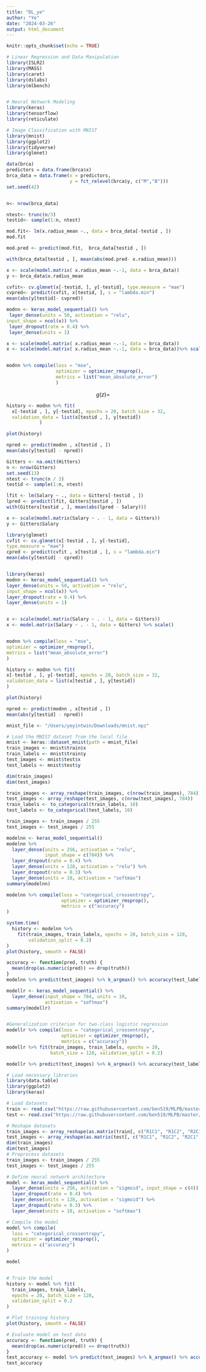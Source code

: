 ```yaml
---
title: "DL_ye"
author: "Ye"
date: "2024-03-26"
output: html_document
---
```


```r
knitr::opts_chunk$set(echo = TRUE)

# Linear Regression and Data Manipulation
library(ISLR2)
library(MASS)
library(caret)
library(dslabs)
library(mlbench)


# Neural Network Modeling
library(keras)
library(tensorflow)
library(reticulate)

# Image Classification with MNIST
library(mnist)
library(ggplot2)
library(tidyverse)
library(glmnet)


```



```r
data(brca)
predictors = data.frame(brca$x)
brca_data = data.frame(x = predictors, 
                       y = fct_relevel(brca$y, c("M","B"))) 
set.seed(42)


n<- nrow(brca_data)

ntest<- trunc(n/3)
testid<- sample(1:n, ntest)
```

```r
mod.fit<- lm(x.radius_mean ~., data = brca_data[-testid , ])
mod.fit
```
```r
mod.pred <- predict(mod.fit,  brca_data[testid , ])

with(brca_data[testid , ], mean(abs(mod.pred- x.radius_mean)))
```

```r
x <- scale(model.matrix( x.radius_mean ~.-1, data = brca_data))
y <- brca_data$x.radius_mean

cvfit<- cv.glmnet(x[-testid, ], y[-testid], type.measure = "mae")
cvpred<- predict(cvfit, x[testid, ], s = "lambda.min")
mean(abs(y[testid]- cvpred))

```


```r
modnn <- keras_model_sequential() %>%
 layer_dense(units = 50, activation = "relu",
input_shape = ncol(x)) %>%
 layer_dropout(rate = 0.4) %>%
 layer_dense(units = 1)

x <- scale(model.matrix( x.radius_mean ~.-1, data = brca_data))
x <- scale(model.matrix( x.radius_mean ~.-1, data = brca_data))%>% scale()


modnn %>% compile(loss = "mse",
                  optimizer = optimizer_rmsprop(),
                  metrics = list("mean_absolute_error")
                  )
```
$$g(z) = $$


```r
history <- modnn %>% fit(
  x[-testid , ], y[-testid], epochs = 20, batch_size = 32,
  validation_data = list(x[testid , ], y[testid])
            )
```
```r
plot(history)
```

```r
npred <- predict(modnn , x[testid , ])
mean(abs(y[testid] - npred))
```



```r
Gitters <- na.omit(Hitters)
n <- nrow(Gitters)
set.seed(13)
ntest <- trunc(n / 3)
testid <- sample(1:n, ntest)

lfit <- lm(Salary ~ ., data = Gitters[-testid , ])
lpred <- predict(lfit, Gitters[testid , ])
with(Gitters[testid , ], mean(abs(lpred - Salary)))

x <- scale(model.matrix(Salary ~ . - 1, data = Gitters))
y <- Gitters$Salary

library(glmnet)
cvfit <- cv.glmnet(x[-testid , ], y[-testid],
type.measure = "mae")
cpred <- predict(cvfit , x[testid , ], s = "lambda.min")
mean(abs(y[testid] - cpred))


library(keras)
modnn <- keras_model_sequential() %>%
layer_dense(units = 50, activation = "relu",
input_shape = ncol(x)) %>%
layer_dropout(rate = 0.4) %>%
layer_dense(units = 1)


x <- scale(model.matrix(Salary ~ . - 1, data = Gitters))
x <- model.matrix(Salary ~ . - 1, data = Gitters) %>% scale()


modnn %>% compile(loss = "mse",
optimizer = optimizer_rmsprop(),
metrics = list("mean_absolute_error")
)

history <- modnn %>% fit(
x[-testid , ], y[-testid], epochs = 20, batch_size = 32,
validation_data = list(x[testid , ], y[testid])
)

plot(history)

npred <- predict(modnn , x[testid , ])
mean(abs(y[testid] - npred))
```


```r
mnist_file <- "/Users/yeyintwin/Downloads/mnist.npz"

# Load the MNIST dataset from the local file
mnist <- keras::dataset_mnist(path = mnist_file)
train_images <- mnist$train$x
train_labels <- mnist$train$y
test_images <- mnist$test$x
test_labels <- mnist$test$y

dim(train_images)
dim(test_images)

train_images <- array_reshape(train_images, c(nrow(train_images), 784))
test_images <- array_reshape(test_images, c(nrow(test_images), 784))
train_labels <- to_categorical(train_labels, 10)
test_labels <- to_categorical(test_labels, 10)

train_images <- train_images / 255
test_images <- test_images / 255

modelnn <- keras_model_sequential()
modelnn %>%
  layer_dense(units = 256, activation = "relu",
              input_shape = c(784)) %>%
  layer_dropout(rate = 0.4) %>%
  layer_dense(units = 128, activation = "relu") %>%
  layer_dropout(rate = 0.3) %>%
  layer_dense(units = 10, activation = "softmax")
summary(modelnn)

modelnn %>% compile(loss = "categorical_crossentropy",
                    optimizer = optimizer_rmsprop(), 
                    metrics = c("accuracy")
)

system.time(
  history <- modelnn %>%
    fit(train_images, train_labels, epochs = 20, batch_size = 128,
        validation_split = 0.2)
)
plot(history, smooth = FALSE)

accuracy <- function(pred, truth) {
  mean(drop(as.numeric(pred)) == drop(truth))
}
modelnn %>% predict(test_images) %>% k_argmax() %>% accuracy(test_labels)

modellr <- keras_model_sequential() %>%
  layer_dense(input_shape = 784, units = 10,
              activation = "softmax")
summary(modellr)


#Generalization criterion for two-class logistic regression
modellr %>% compile(loss = "categorical_crossentropy",
                    optimizer = optimizer_rmsprop(), 
                    metrics = c("accuracy"))
modellr %>% fit(train_images, train_labels, epochs = 20,
                batch_size = 128, validation_split = 0.2)

modellr %>% predict(test_images) %>% k_argmax() %>% accuracy(test_labels)

```


<!-- ```{r} -->
<!-- # Load Breast Cancer Wisconsin (Diagnostic) dataset -->
<!-- data("BreastCancer", package = "mlbench") -->

<!-- # Convert the dataset to a data frame -->
<!-- breast_cancer_df <- as.data.frame(BreastCancer) -->

<!-- # Preprocess the data -->
<!-- x <- as.matrix(breast_cancer_df[, -1])  # Exclude the first column (ID) -->
<!-- x <- as.data.frame(x)  # Convert x to a data frame -->
<!-- x <- lapply(x, as.numeric)  # Convert all columns to numeric -->
<!-- x <- do.call(cbind, x)  # Combine columns into a matrix -->
<!-- y <- ifelse(breast_cancer_df$Class == "benign", 0, 1)  # Convert labels to 0 (benign) and 1 (malignant) -->
<!-- y <- to_categorical(y, 2)  # One-hot encode labels for binary classification -->

<!-- # Standardize features -->
<!-- x <- scale(x) -->

<!-- # Split data into training and testing sets -->
<!-- set.seed(123) -->
<!-- indices <- sample(1:nrow(x), nrow(x) * 0.8)  # 80% for training, 20% for testing -->
<!-- x_train <- x[indices, ] -->
<!-- y_train <- y[indices, ] -->
<!-- x_test <- x[-indices, ] -->
<!-- y_test <- y[-indices, ] -->

<!-- # Define the neural network model -->
<!-- model <- keras_model_sequential() %>% -->
<!--   layer_dense(units = 256, activation = "relu", input_shape = ncol(x_train)) %>% -->
<!--   layer_dropout(rate = 0.4) %>% -->
<!--   layer_dense(units = 128, activation = "relu") %>% -->
<!--   layer_dropout(rate = 0.3) %>% -->
<!--   layer_dense(units = 2, activation = "softmax") -->

<!-- # Compile the model -->
<!-- model %>% compile( -->
<!--   loss = "categorical_crossentropy", -->
<!--   optimizer = optimizer_rmsprop(), -->
<!--   metrics = c("accuracy") -->
<!-- ) -->

<!-- # Train the model -->
<!-- history <- model %>% fit( -->
<!--   x_train, y_train, epochs = 30, batch_size = 128, -->
<!--   validation_split = 0.2 -->
<!-- ) -->

<!-- # Plot training history -->
<!-- plot(history, smooth = FALSE) -->

<!-- # Evaluate model on test data -->
<!-- accuracy <- function(pred, truth) { -->
<!--   pred_class <- max.col(pred) - 1  # Convert one-hot encoded predictions to class labels -->
<!--   truth_class <- max.col(truth) - 1  # Convert one-hot encoded truth to class labels -->
<!--   mean(pred_class == truth_class) -->
<!-- } -->

<!-- model %>% evaluate(x_test, y_test) -->

<!-- ``` -->

```r
# Load necessary libraries
library(data.table)
library(ggplot2)
library(keras)

# Load datasets
train <- read.csv("https://raw.githubusercontent.com/ben519/MLPB/master/Problems/Classify%20Images%20of%20Stairs/_Data/train.csv")
test <- read.csv("https://raw.githubusercontent.com/ben519/MLPB/master/Problems/Classify%20Images%20of%20Stairs/_Data/test.csv")

# Reshape datasets
train_images <- array_reshape(as.matrix(train[, c("R1C1", "R1C2", "R2C1", "R2C2")]), c(nrow(train), 4))
test_images <- array_reshape(as.matrix(test[, c("R1C1", "R1C2", "R2C1", "R2C2")]), c(nrow(test), 4))
dim(train_images)
dim(test_images)
# Preprocess datasets
train_images <- train_images / 255
test_images <- test_images / 255

# Define neural network architecture
model <- keras_model_sequential() %>%
  layer_dense(units = 256, activation = "sigmoid", input_shape = c(4)) %>%
  layer_dropout(rate = 0.4) %>%
  layer_dense(units = 128, activation = "sigmoid") %>%
  layer_dropout(rate = 0.3) %>%
  layer_dense(units = 10, activation = "softmax")

# Compile the model
model %>% compile(
  loss = "categorical_crossentropy",
  optimizer = optimizer_rmsprop(), 
  metrics = c("accuracy")
)

model


# Train the model
history <- model %>% fit(
  train_images, train_labels, 
  epochs = 20, batch_size = 128,
  validation_split = 0.2
)

# Plot training history
plot(history, smooth = FALSE)

# Evaluate model on test data
accuracy <- function(pred, truth) {
  mean(drop(as.numeric(pred)) == drop(truth))
}
test_accuracy <- model %>% predict(test_images) %>% k_argmax() %>% accuracy(test_labels)
test_accuracy

```

